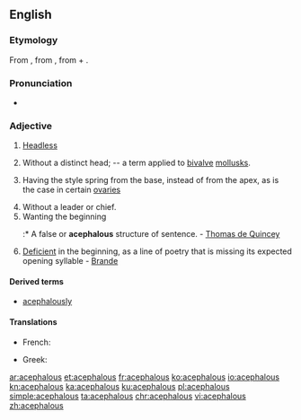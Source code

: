 ==English==

===Etymology===
From {{etyl|fr|en}} {{term|acéphale|lang=fr}}, from {{etyl|grc|en}} {{term|ἀκέφαλος||headless|tr=akephalos|lang=grc}}, from {{term|ἀ-||not|lang=grc}} + {{term|κεφαλή||head|tr=kephalē|lang=grc}}.

===Pronunciation===
* {{IPA|/əˈsɛfələs/|lang=en}}

===Adjective===
{{en-adj}}

# [[headless|Headless]]
# {{context|zoology|lang=en}} Without a distinct head; -- a term applied to [[bivalve]] [[mollusk]]s.
# {{context|botany|lang=en}} Having the style spring from the base, instead of from the apex, as is the case in certain [[ovary|ovaries]]
# Without a leader or chief.
# Wanting the beginning
#:* A false or '''acephalous''' structure of sentence. - [[w:Thomas de Quincey|Thomas de Quincey]]
# {{context|prosody|lang=en}} [[deficient|Deficient]] in the beginning, as a line of poetry that is missing its expected opening syllable - [[Brande]]

====Derived terms====
* [[acephalously]]

====Translations====
{{trans-top|headless}}
* French: {{t+|fr|acéphale}}
{{trans-mid}}
* Greek: {{t+|el|ακέφαλος|m|tr=akéfalos|sc=Grek}}
{{trans-bottom}}

[[ar:acephalous]]
[[et:acephalous]]
[[fr:acephalous]]
[[ko:acephalous]]
[[io:acephalous]]
[[kn:acephalous]]
[[ka:acephalous]]
[[ku:acephalous]]
[[pl:acephalous]]
[[simple:acephalous]]
[[ta:acephalous]]
[[chr:acephalous]]
[[vi:acephalous]]
[[zh:acephalous]]